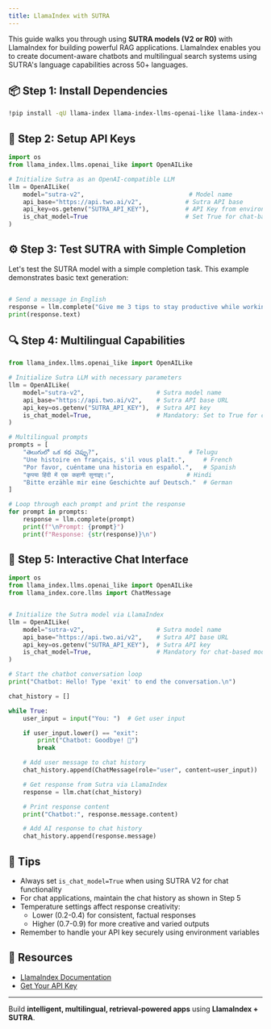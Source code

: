 ```yaml
---
title: LlamaIndex with SUTRA
---
```


This guide walks you through using **SUTRA models (V2 or R0)** with LlamaIndex for building powerful RAG applications. LlamaIndex enables you to create document-aware chatbots and multilingual search systems using SUTRA's language capabilities across 50+ languages.

## 📦 Step 1: Install Dependencies

```bash
!pip install -qU llama-index llama-index-llms-openai-like llama-index-vector-stores-faiss faiss-cpu ipywidgets
```

## 🔐 Step 2: Setup API Keys

```python
import os
from llama_index.llms.openai_like import OpenAILike

# Initialize Sutra as an OpenAI-compatible LLM
llm = OpenAILike(
    model="sutra-v2",                             # Model name
    api_base="https://api.two.ai/v2",            # Sutra API base
    api_key=os.getenv("SUTRA_API_KEY"),          # API Key from environment
    is_chat_model=True                           # Set True for chat-based models
)

```

## ⚙️ Step 3: Test SUTRA with Simple Completion

Let's test the SUTRA model with a simple completion task. This example demonstrates basic text generation:

```python

# Send a message in English
response = llm.complete("Give me 3 tips to stay productive while working from home.")
print(response.text)
```

## 🔍 Step 4: Multilingual Capabilities

```python
from llama_index.llms.openai_like import OpenAILike

# Initialize Sutra LLM with necessary parameters
llm = OpenAILike(
    model="sutra-v2",                    # Sutra model name
    api_base="https://api.two.ai/v2",    # Sutra API base URL
    api_key=os.getenv("SUTRA_API_KEY"),  # Sutra API key
    is_chat_model=True,                  # Mandatory: Set to True for chat-based models
)

# Multilingual prompts
prompts = [
    "తెలుగులో ఒక కథ చెప్పు?",                         # Telugu
    "Une histoire en français, s'il vous plaît.",     # French
    "Por favor, cuéntame una historia en español.",   # Spanish
    "कृपया हिंदी में एक कहानी सुनाइए।",                    # Hindi
    "Bitte erzähle mir eine Geschichte auf Deutsch."  # German
]

# Loop through each prompt and print the response
for prompt in prompts:
    response = llm.complete(prompt)
    print(f"\nPrompt: {prompt}")
    print(f"Response: {str(response)}\n")
```

## 🧠 Step 5: Interactive Chat Interface

```python
import os
from llama_index.llms.openai_like import OpenAILike
from llama_index.core.llms import ChatMessage


# Initialize the Sutra model via LlamaIndex
llm = OpenAILike(
    model="sutra-v2",                    # Sutra model name
    api_base="https://api.two.ai/v2",    # Sutra API base URL
    api_key=os.getenv("SUTRA_API_KEY"),  # Sutra API key
    is_chat_model=True,                  # Mandatory for chat-based models
)

# Start the chatbot conversation loop
print("Chatbot: Hello! Type 'exit' to end the conversation.\n")

chat_history = []

while True:
    user_input = input("You: ")  # Get user input

    if user_input.lower() == "exit":
        print("Chatbot: Goodbye! 👋")
        break

    # Add user message to chat history
    chat_history.append(ChatMessage(role="user", content=user_input))

    # Get response from Sutra via LlamaIndex
    response = llm.chat(chat_history)

    # Print response content
    print("Chatbot:", response.message.content)

    # Add AI response to chat history
    chat_history.append(response.message)
```

## 📎 Tips

- Always set `is_chat_model=True` when using SUTRA V2 for chat functionality
- For chat applications, maintain the chat history as shown in Step 5
- Temperature settings affect response creativity:
  - Lower (0.2-0.4) for consistent, factual responses
  - Higher (0.7-0.9) for more creative and varied outputs
- Remember to handle your API key securely using environment variables

## 🔗 Resources

- [LlamaIndex Documentation](https://docs.llamaindex.ai/)
- [Get Your API Key](https://www.two.ai/sutra/api)

---

Build **intelligent, multilingual, retrieval-powered apps** using **LlamaIndex + SUTRA**.
